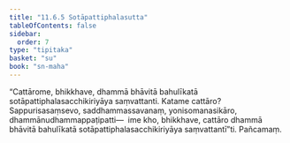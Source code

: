 ```yaml
---
title: "11.6.5 Sotāpattiphalasutta"
tableOfContents: false
sidebar:
  order: 7
type: "tipitaka"
basket: "su"
book: "sn-maha"
---
```



<DynamicBreadcrumb />

<Division number="1051" book="sn-maha" bookNo="14" page="359">

<Paragraph number="2119" book="sn-maha">
“Cattārome, bhikkhave, dhammā bhāvitā bahulīkatā sotāpattiphalasacchikiriyāya saṃvattanti. Katame cattāro? Sappurisasaṃsevo, saddhammassavanaṃ, yonisomanasikāro, dhammānudhammappaṭipatti—  ime kho, bhikkhave, cattāro dhammā bhāvitā bahulīkatā sotāpattiphalasacchikiriyāya saṃvattantī”ti.

</Paragraph>
</Division>

<Paragraph number="2120" type="center" book="sn-maha">
Pañcamaṃ.
</Paragraph>